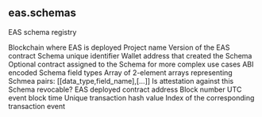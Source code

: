 ## eas.schemas 
EAS schema registry

<ParamField path="blockchain">
Blockchain where EAS is deployed
</ParamField>
<ParamField path="project">
Project name
</ParamField>
<ParamField path="version">
Version of the EAS contract
</ParamField>
<ParamField path="schema_uid">
Schema unique identifier
</ParamField>
<ParamField path="registerer">
Wallet address that created the Schema
</ParamField>
<ParamField path="resolver">
Optional contract assigned to the Schema for more complex use cases
</ParamField>
<ParamField path="schema">
ABI encoded Schema field types
</ParamField>
<ParamField path="schema_array">
Array of 2-element arrays representing Schmea pairs: [[data_type,field_name],[...]]
</ParamField>
<ParamField path="is_revocable">
Is attestation against this Schema revocable?
</ParamField>
<ParamField path="contract_address">
EAS deployed contract address
</ParamField>
<ParamField path="block_number">
Block number
</ParamField>
<ParamField path="block_time">
UTC event block time
</ParamField>
<ParamField path="tx_hash">
Unique transaction hash value
</ParamField>
<ParamField path="evt_index">
Index of the corresponding transaction event
</ParamField>

